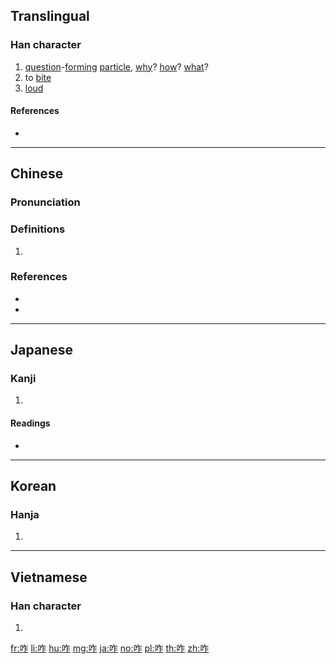 {{also|昨}}
==Translingual==

===Han character===
{{Han char|rn=30|rad=口|as=05|sn=8|four=68011|canj=ROS|ids=⿰口乍}}

# [[question]]-[[form]]ing [[particle]], [[why]]? [[how]]? [[what]]?
# to [[bite]]
# [[loud]]

====References====
* {{Han ref|kx=0184.160|dkj=03488|dj=0404.010|hdz=10601.090|uh=548B|ud=21643|bh=A951|bd=43345}}

----

==Chinese==
{{zh-forms}}

===Pronunciation===
{{zh-pron
|m=zǎ,zhà,zé
|ma=zh-za.ogg
|c=zaa3,zaa1,zaak6,zaak3
|h=pfs=
|md=
|mn=
|w=
|mc=y
|oc=y
|cat=
}}

===Definitions===
{{zh-hanzi}}

# {{rfdef|lang=zh}}

===References===
* {{R:twedu|A00560}}
* {{R:yue:Hanzi}}

----

==Japanese==

===Kanji===
{{ja-kanji|grade=|rs=口05}}

# {{defn|lang=ja|sort=口05}}

====Readings====
* {{ja-readings|goon=[[しゃ]] (sha), [[しゃく]] (shaku)|kanon=[[さ]] (sa), [[さく]] (saku)|kun=[[くう]] (kuu), [[くらう]] (kurau), [[かむ]] (kamu)}}

----

==Korean==

===Hanja===
{{ko-hanja|hangeul=사|rv=sa|mr=sa}}

# {{defn|lang=ko|sort=口05}}

----

==Vietnamese==

===Han character===
{{vi-hantu|[[trách]], [[chạ]], [[chá]], [[chách]], [[cha]]|rs=口05}}

# {{defn|lang=vi}}

[[fr:咋]]
[[li:咋]]
[[hu:咋]]
[[mg:咋]]
[[ja:咋]]
[[no:咋]]
[[pl:咋]]
[[th:咋]]
[[zh:咋]]